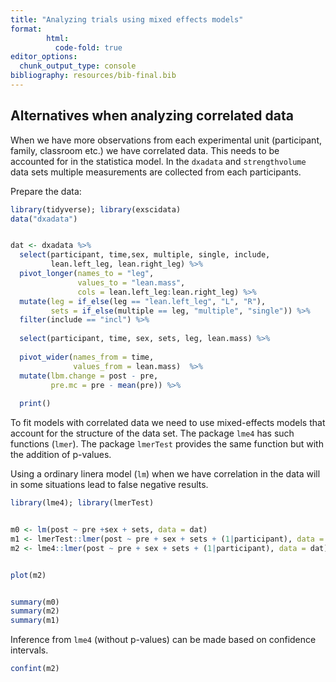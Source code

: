 ```yaml
---
title: "Analyzing trials using mixed effects models"
format:
        html:
          code-fold: true
editor_options: 
  chunk_output_type: console
bibliography: resources/bib-final.bib  
---
```


## Alternatives when analyzing correlated data

When we have more observations from each experimental unit (participant, family, classroom etc.) we have correlated data. This needs to be accounted for in the statistica model. In the `dxadata` and `strengthvolume` data sets multiple measurements are collected from each participants. 

Prepare the data:

```r
library(tidyverse); library(exscidata)
data("dxadata")


dat <- dxadata %>%
  select(participant, time,sex, multiple, single, include,
         lean.left_leg, lean.right_leg) %>%
  pivot_longer(names_to = "leg", 
               values_to = "lean.mass", 
               cols = lean.left_leg:lean.right_leg) %>% 
  mutate(leg = if_else(leg == "lean.left_leg", "L", "R"), 
         sets = if_else(multiple == leg, "multiple", "single")) %>%
  filter(include == "incl") %>%
  
  select(participant, time, sex, sets, leg, lean.mass) %>%
  
  pivot_wider(names_from = time, 
              values_from = lean.mass)  %>%
  mutate(lbm.change = post - pre, 
         pre.mc = pre - mean(pre)) %>%
 
  print()
```

To fit models with correlated data we need to use mixed-effects models that account for the structure of the data set. The package `lme4` has such functions (`lmer`). The package `lmerTest` provides the same function but with the addition of p-values.

Using a ordinary linera model (`lm`) when we have correlation in the data will in some situations lead to false negative results. 

```r
library(lme4); library(lmerTest)


m0 <- lm(post ~ pre +sex + sets, data = dat)
m1 <- lmerTest::lmer(post ~ pre + sex + sets + (1|participant), data = dat)
m2 <- lme4::lmer(post ~ pre + sex + sets + (1|participant), data = dat)


plot(m2)


summary(m0)
summary(m2)
summary(m1)
```

Inference from `lme4` (without p-values) can be made based on confidence intervals. 

```r
confint(m2)

```






